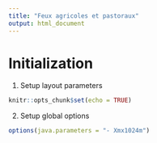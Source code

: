 ```yaml
---
title: "Feux agricoles et pastoraux"
output: html_document
---
```


# Initialization

1.  Setup layout parameters

```r
knitr::opts_chunk$set(echo = TRUE)
```

2.  Setup global options

```r
options(java.parameters = "- Xmx1024m")
```
